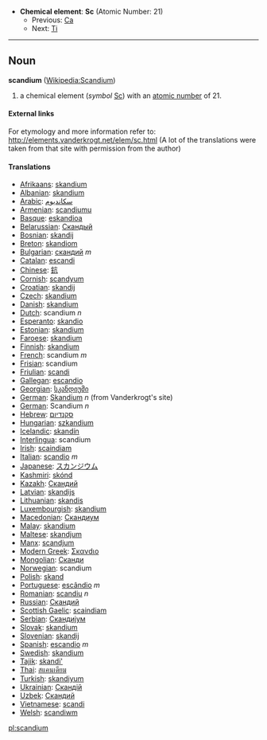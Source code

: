 *'''Chemical element''': '''Sc''' (Atomic Number: 21)
**Previous: [[Calcium|Ca]]
**Next: [[Titanium|Ti]]
----
== Noun ==
'''scandium''' ([[en:Scandium|Wikipedia:Scandium]])

# a chemical element (''symbol'' [[Sc]]) with an [[atomic number]] of 21.

====External links====
For etymology and more information refer to:
http://elements.vanderkrogt.net/elem/sc.html
(A lot of the translations were taken from that site with permission from the author)

==== Translations ====
*[[Afrikaans]]: [[skandium]]
*[[Albanian]]: [[skandium]]
*[[Arabic]]: [[سكانديوم]]
*[[Armenian]]: [[scandiumu]]
*[[Basque]]: [[eskandioa]]
*[[Belarussian]]: [[Скандый]]
*[[Bosnian]]: [[skandij]]
*[[Breton]]: [[skandiom]]
*[[Bulgarian]]: [[скандий]] ''m''
*[[Catalan]]: [[escandi]]
*[[Chinese]]: [[鈧]]
*[[Cornish]]: [[scandyum]]
*[[Croatian]]: [[skandij]]
*[[Czech]]: [[skandium]]
*[[Danish]]: [[skandium]]
*[[Dutch]]: scandium ''n''
*[[Esperanto]]: [[skandio]]
*[[Estonian]]: [[skandium]]
*[[Faroese]]: [[skandium]]
*[[Finnish]]: [[skandium]]
*[[French]]: scandium ''m''
*[[Frisian]]: scandium
*[[Friulian]]: [[scandi]]
*[[Gallegan]]: [[escandio]]
*[[Georgian]]: [[სკანდიუმი]]
*[[German]]: [[Skandium]] ''n'' (from Vanderkrogt's site)
*[[German]]: Scandium ''n''
*[[Hebrew]]: [[סקנדיום]]
*[[Hungarian]]: [[szkandium]]
*[[Icelandic]]: [[skandín]]
*[[Interlingua]]: scandium
*[[Irish]]: [[scaindiam]]
*[[Italian]]: [[scandio]] ''m''
*[[Japanese]]: [[スカンジウム]]
*[[Kashmiri]]: [[skónd]]
*[[Kazakh]]: [[Скандий]]
*[[Latvian]]: [[skandijs]]
*[[Lithuanian]]: [[skandis]]
*[[Luxembourgish]]: [[skandium]]
*[[Macedonian]]: [[Скандиум]]
*[[Malay]]: [[skandium]]
*[[Maltese]]: [[skandjum]]
*[[Manx]]: [[scandjum]]
*[[Modern Greek]]: [[Σκανdιο]] '' ''
*[[Mongolian]]: [[Сканди]]
*[[Norwegian]]: scandium
*[[Polish]]: [[skand]] '' ''
*[[Portuguese]]: [[escândio]] ''m''
*[[Romanian]]: [[scandiu]] ''n''
*[[Russian]]: [[Скандий]] '' ''
*[[Scottish Gaelic]]: [[scaindiam]]
*[[Serbian]]: [[Скандиjум]]
*[[Slovak]]: [[skandium]]
*[[Slovenian]]: [[skandij]]
*[[Spanish]]: [[escandio]] ''m''
*[[Swedish]]: [[skandium]]
*[[Tajik]]: [[skandi']]
*[[Thai]]: [[สแคนเดียม]]
*[[Turkish]]: [[skandiyum]]
*[[Ukrainian]]: [[Скандiй]]
*[[Uzbek]]: [[Скандий]]
*[[Vietnamese]]: [[scandi]]
*[[Welsh]]: [[scandiwm]]

[[pl:scandium]]
